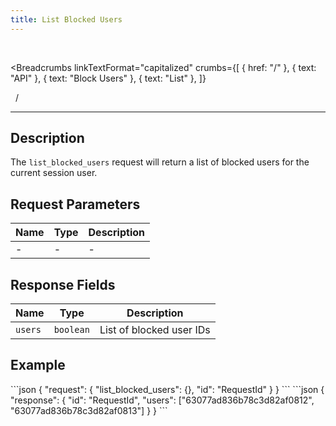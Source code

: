 ```yaml
---
title: List Blocked Users
---
```


<br />



<Breadcrumbs
  linkTextFormat="capitalized"
  crumbs={[
    { href: "/" },
    { text: "API" },
    { text: "Block Users" },
    { text: "List" },
  ]}
>
  <Icon slot="index" name="seti:powershell" />
  <span slot="separator">&nbsp;&nbsp;/&nbsp;</span>
</Breadcrumbs>

---


## Description

> <Badge text="wss" variant="tip" size="large" />
> <Badge text="list_blocked_users" size="large" />

The `list_blocked_users` request will return a list of blocked users for the current session user.

## Request Parameters

| Name | Type | Description |
| ---- | ---- | ----------- |
| -    | -    | -           |

## Response Fields

| Name    | Type      | Description              |
| ------- | --------- | ------------------------ |
| `users` | `boolean` | List of blocked user IDs |

## Example

<Tabs>
  <TabItem label="Request">
    ```json
    {
      "request": {
        "list_blocked_users": {},
        "id": "RequestId"
      }
    }
    ```
  </TabItem>  
</Tabs>

<Tabs>
  <TabItem label="Response">
    ```json
    {
      "response": {
        "id": "RequestId",
        "users": ["63077ad836b78c3d82af0812", "63077ad836b78c3d82af0813"]
      }
    }
    ```
  </TabItem>  
</Tabs>

<script
  src="https://giscus.app/client.js"
  data-repo="Oleksandr1414/cathedra-slytherin"
  data-repo-id="R_kgDOI8uafg"
  data-category="[ВВЕДІТЬ CATEGORY NAME]"
  data-category-id="[ВВЕДІТЬ CATEGORY ID]"
  data-mapping="pathname"
  data-strict="0"
  data-reactions-enabled="1"
  data-emit-metadata="0"
  data-input-position="bottom"
  data-theme="transparent_dark"
  data-lang="uk"
  crossorigin="anonymous"
  async
></script>
